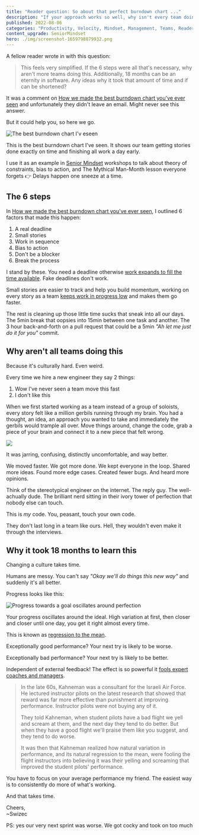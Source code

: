 ```yaml
---
title: "Reader question: So about that perfect burndown chart ..."
description: "If your approach works so well, why isn't every team doing this?"
published: 2022-08-06
categories: "Productivity, Velocity, Mindset, Management, Teams, Reader question"
content_upgrade: SeniorMindset
hero: ./img/screenshot-1659798879932.png
---
```


A fellow reader wrote in with this question:

> This feels very simplified. If the 6 steps were all that's necessary, why aren't more teams doing this. Additionally, 18 months can be an eternity in software. Any ideas why it took that amount of time and if can be shortened?

It was a comment on [How we made the best burndown chart you've ever seen](https://swizec.com/blog/how-we-made-the-best-burndown-chart-youve-ever-seen/) and unfortunately they didn't leave an email. Might never see this answer.

But it could help you, so here we go.

![The best burndown chart I'v eseen](./img/The-best-burndown-chart-Iv-eseen76jd35.jpeg)

This is the best burndown chart I've seen. It shows our team getting stories done exactly on time and finishing all work a day early.

I use it as an example in [Senior Mindset](https://swizec.com/senior-mindset/) workshops to talk about theory of constraints, bias to action, and The Mythical Man-Month lesson everyone forgets 👉 Delays happen one sneeze at a time.

## The 6 steps

In [How we made the best burndown chart you've ever seen](https://swizec.com/blog/how-we-made-the-best-burndown-chart-youve-ever-seen/), I outlined 6 factors that made this happen:

1.  A real deadline
2.  Small stories
3.  Work in sequence
4.  Bias to action
5.  Don't be a blocker
6.  Break the process

I stand by these. You need a deadline otherwise [work expands to fill the time available](https://en.wikipedia.org/wiki/Parkinson's_law). Fake deadlines don't work.

Small stories are easier to track and help you build momentum, working on every story as a team [keeps work in progress low](https://swizec.com/blog/workinprogress-kills-your-progress/) and makes them go faster.

The rest is cleaning up those little time sucks that sneak into all our days. The 5min break that oopsies into 15min between one task and another. The 3 hour back-and-forth on a pull request that could be a 5min _"Ah let me just do it for you"_ commit.

## Why aren't all teams doing this

Because it's culturally hard. Even weird.

Every time we hire a new engineer they say 2 things:

1.  Wow I've never seen a team move this fast
2.  I don't like this

When we first started working as a team instead of a group of soloists, every story felt like a million gerbils running through my brain. You had a thought, an idea, an approach you wanted to take and immediately the gerbils would trample all over. Move things around, change the code, grab a piece of your brain and connect it to a new piece that felt wrong.

![](giphy:aaaaaa)

It was jarring, confusing, distinctly uncomfortable, and way better.

We moved faster. We got more done. We kept everyone in the loop. Shared more ideas. Found more edge cases. Created fewer bugs. And heard more opinions.

Think of the stereotypical engineer on the internet. The reply guy. The well-achually dude. The brilliant nerd sitting in their ivory tower of perfection that nobody else can touch.

This is _my_ code. You, peasant, touch your own code.

They don't last long in a team like ours. Hell, they wouldn't even make it through the interviews.

## Why it took 18 months to learn this

Changing a culture takes time.

Humans are messy. You can't say _"Okay we'll do things this new way"_ and suddenly it's all better.

Progress looks like this:

![Progress towards a goal oscillates around perfection](./img/Progress-towards-a-goal-oscillates-around-perfectione32a60.png)

Your progress oscillates around the ideal. High variation at first, then closer and closer until one day, you get it right almost every time.

This is known as [regression to the mean](https://en.wikipedia.org/wiki/Regression_toward_the_mean).

Exceptionally good performance? Your next try is likely to be worse.

Exceptionally bad performance? Your next try is likely to be better.

Independent of external feedback! The effect is so powerful it [fools expert coaches and managers](https://faculty.mccombs.utexas.edu/carlos.carvalho/teaching/regression_to_the_mean.pdf).

> In the late 60s, Kahneman was a consultant for the Israeli Air Force. He lectured instructor pilots on the latest research that showed that reward was far more effective than punishment at improving performance. Instructor pilots were not buying any of it.
>
> They told Kahneman, when student pilots have a bad flight we yell and scream at them, and the next day they tend to do better. But when they have a good flight we'll praise them like you suggest, and they tend to do worse.
>
> It was then that Kahneman realized how natural variation in performance, and its natural regression to the mean, were fooling the flight instructors into believing it was their yelling and screaming that improved the student pilots' performance.

You have to focus on your average performance my friend. The easiest way is to consistently do more of what's working.

And that takes time.

Cheers,<br/>
~Swizec

PS: yes our very next sprint was worse. We got cocky and took on too much
